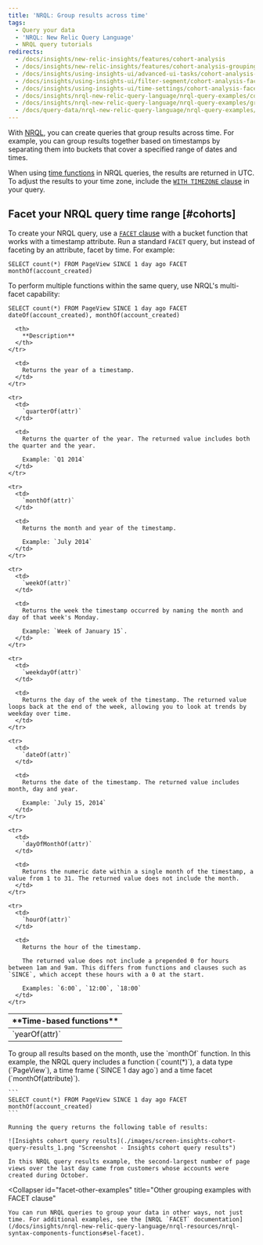 ```yaml
---
title: 'NRQL: Group results across time'
tags:
  - Query your data
  - 'NRQL: New Relic Query Language'
  - NRQL query tutorials
redirects:
  - /docs/insights/new-relic-insights/features/cohort-analysis
  - /docs/insights/new-relic-insights/features/cohort-analysis-grouping-results-across-time
  - /docs/insights/using-insights-ui/advanced-ui-tasks/cohort-analysis-facet-group-results-across-time
  - /docs/insights/using-insights-ui/filter-segment/cohort-analysis-facet-group-results-across-time
  - /docs/insights/using-insights-ui/time-settings/cohort-analysis-facet-group-results-across-time
  - /docs/insights/nrql-new-relic-query-language/nrql-query-examples/cohort-analysis-facet-group-results-across-time
  - /docs/insights/nrql-new-relic-query-language/nrql-query-examples/group-results-across-time
  - /docs/query-data/nrql-new-relic-query-language/nrql-query-examples/group-results-across-time
---
```


With [NRQL](/docs/query-data/nrql-new-relic-query-language/getting-started/introduction-nrql), you can create queries that group results across time. For example, you can group results together based on timestamps by separating them into buckets that cover a specified range of dates and times.

When using [time functions](/docs/insights/use-insights-ui/time-settings/set-time-range-insights-dashboards-charts) in NRQL queries, the results are returned in UTC. To adjust the results to your time zone, include the [`WITH TIMEZONE` clause](/docs/insights/nrql-new-relic-query-language/nrql-resources/nrql-syntax-components-functions#sel-timezone) in your query.

## Facet your NRQL query time range [#cohorts]

To create your NRQL query, use a [`FACET` clause](/docs/insights/nrql-new-relic-query-language/nrql-resources/nrql-syntax-components-functions#sel-facett) with a bucket function that works with a timestamp attribute. Run a standard `FACET` query, but instead of faceting by an attribute, facet by time. For example:

```
SELECT count(*) FROM PageView SINCE 1 day ago FACET monthOf(account_created)
```

To perform multiple functions within the same query, use NRQL's multi-facet capability:

```
SELECT count(*) FROM PageView SINCE 1 day ago FACET dateOf(account_created), monthOf(account_created)
```

<table>
  <thead>
    <tr>
      <th width={210}>
        **Time-based functions**
      </th>

      <th>
        **Description**
      </th>
    </tr>
  </thead>

  <tbody>
    <tr>
      <td>
        `yearOf(attr)`
      </td>

      <td>
        Returns the year of a timestamp.
      </td>
    </tr>

    <tr>
      <td>
        `quarterOf(attr)`
      </td>

      <td>
        Returns the quarter of the year. The returned value includes both the quarter and the year.

        Example: `Q1 2014`
      </td>
    </tr>

    <tr>
      <td>
        `monthOf(attr)`
      </td>

      <td>
        Returns the month and year of the timestamp.

        Example: `July 2014`
      </td>
    </tr>

    <tr>
      <td>
        `weekOf(attr)`
      </td>

      <td>
        Returns the week the timestamp occurred by naming the month and day of that week's Monday.

        Example: `Week of January 15`.
      </td>
    </tr>

    <tr>
      <td>
        `weekdayOf(attr)`
      </td>

      <td>
        Returns the day of the week of the timestamp. The returned value loops back at the end of the week, allowing you to look at trends by weekday over time.
      </td>
    </tr>

    <tr>
      <td>
        `dateOf(attr)`
      </td>

      <td>
        Returns the date of the timestamp. The returned value includes month, day and year.

        Example: `July 15, 2014`
      </td>
    </tr>

    <tr>
      <td>
        `dayOfMonthOf(attr)`
      </td>

      <td>
        Returns the numeric date within a single month of the timestamp, a value from 1 to 31. The returned value does not include the month.
      </td>
    </tr>

    <tr>
      <td>
        `hourOf(attr)`
      </td>

      <td>
        Returns the hour of the timestamp.

        The returned value does not include a prepended 0 for hours between 1am and 9am. This differs from functions and clauses such as `SINCE`, which accept these hours with a 0 at the start.

        Examples: `6:00`, `12:00`, `18:00`
      </td>
    </tr>
  </tbody>
</table>

<CollapserGroup>
  <Collapser
    id="facet-time-example"
    title="Group results by month"
  >
    To group all results based on the month, use the `monthOf` function. In this example, the NRQL query includes a function (`count(*)`), a data type (`PageView`), a time frame (`SINCE 1 day ago`) and a time facet (`monthOf(attribute)`).

    ```
    SELECT count(*) FROM PageView SINCE 1 day ago FACET monthOf(account_created)
    ```

    Running the query returns the following table of results:

    ![Insights cohort query results](./images/screen-insights-cohort-query-results_1.png "Screenshot - Insights cohort query results")

    In this NRQL query results example, the second-largest number of page views over the last day came from customers whose accounts were created during October.
  </Collapser>

  <Collapser
    id="facet-other-examples"
    title="Other grouping examples with FACET clause"
  >
    You can run NRQL queries to group your data in other ways, not just time. For additional examples, see the [NRQL `FACET` documentation](/docs/insights/nrql-new-relic-query-language/nrql-resources/nrql-syntax-components-functions#sel-facet).
  </Collapser>
</CollapserGroup>
